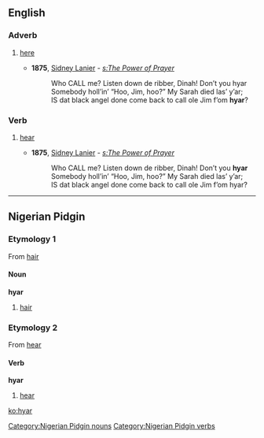 ==English==

===Adverb===
{{en-adv}}

# {{context|dialectal}} [[here]]
#* '''1875''', [[w:Sidney Lanier|Sidney Lanier]] - ''[[s:The Power of Prayer]]''
#*: Who CALL me? Listen down de ribber, Dinah! Don’t you hyar
#*: Somebody holl’in’ “Hoo, Jim, hoo?” My Sarah died las’ y’ar;
#*: IS dat black angel done come back to call ole Jim f’om '''hyar'''?

===Verb===
{{head|en|verb}}

# {{context|dialectal}} [[hear]]
#* '''1875''', [[w:Sidney Lanier|Sidney Lanier]] - ''[[s:The Power of Prayer]]''
#*: Who CALL me? Listen down de ribber, Dinah! Don’t you '''hyar'''
#*: Somebody holl’in’ “Hoo, Jim, hoo?” My Sarah died las’ y’ar;
#*: IS dat black angel done come back to call ole Jim f’om hyar?

----

==Nigerian Pidgin==

===Etymology 1===
From {{etyl|en|pcm}} [[hair]]

====Noun====
'''hyar'''

# [[hair]]

===Etymology 2===
From {{etyl|en|pcm}} [[hear]]

====Verb====
'''hyar'''

# [[hear]]

[[Category:Nigerian Pidgin nouns]]
[[Category:Nigerian Pidgin verbs]]

[[ko:hyar]]